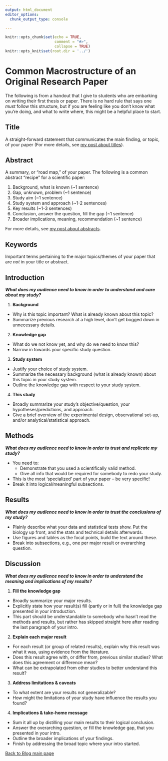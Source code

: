 ```yaml
---
output: html_document
editor_options:
  chunk_output_type: console

---
```


```r
knitr::opts_chunk$set(echo = TRUE,
                      comment = "#>",
                      collapse = TRUE)
knitr::opts_knit$set(root.dir = '../')
```


# Common Macrostructure of an Original Research Paper {.unlisted .unnumbered #Macrostructure}

The following is from a handout that I give to students who are embarking on writing their first thesis or paper. There is no hard rule that says one *must* follow this structure, but if you are feeling like you don't know what you're doing, and what to write where, this might be a helpful place to start.

## Title {-}
A straight-forward statement that communicates the main finding, or topic, of your paper (For more details, see [my post about titles](#Titles)).

## Abstract {-}
A summary, or “road map,” of your paper. The following is a common abstract “recipe” for a scientific paper:

1.	Background, what is known (~1 sentence)
2.	Gap, unknown, problem (~1 sentence)
3.	Study aim (~1 sentence)
4.	Study system and approach (~1-2 sentences)
5.	Key results (~1-3 sentences)
6.	Conclusion, answer the question, fill the gap (~1 sentence)
7.	Broader implications, meaning, recommendation (~1 sentence)

For more details, see [my post about abstracts](#Abstracts).

## Keywords {-}
Important terms pertaining to the major topics/themes of your paper that are *not* in your title or abstract.

## Introduction {-} 
***What does my audience need to know in order to understand and care about my study?***

1.	**Background**
 * Why is this topic important? What is already known about this topic? 
 * Summarize previous research at a high level, don’t get bogged down in unnecessary details.
2.	**Knowledge gap**
 * What do we not know yet, and why do we need to know this? 
 * Narrow in towards your specific study question.
3.	**Study system**
 * Justify your choice of study system.
 * Summarize the necessary background (what is already known) about this topic in your study system.
 * Outline the knowledge gap with respect to your study system.
4.	**This study**
 * Broadly summarize your study’s objective/question, your hypotheses/predictions, and approach.
 * Give a brief overview of the experimental design, observational set-up, and/or analytical/statistical approach.

## Methods {-}
***What does my audience need to know in order to trust and replicate my study?***

 * You need to:
   + Demonstrate that you used a scientifically valid method.
   + Give all info that would be required for somebody to redo your study.
 * This is the most ‘specialized’ part of your paper – be very specific!
 * Break it into logical/meaningful subsections.

## Results {-}
***What does my audience need to know in order to trust the conclusions of my study?***

 * Plainly describe what your data and statistical tests show. Put the biology up front, and the stats and technical details afterwards.
 * Use figures and tables as the focal points, build the text around these.
 * Break into subsections, e.g., one per major result or overarching question.

## Discussion {-}
***What does my audience need to know in order to understand the meaning and implications of my results?***

1.	**Fill the knowledge gap**
 * Broadly summarize your major results.
 * Explicitly state how your result(s) fill (partly or in full) the knowledge gap presented in your introduction.
 * This part should be understandable to somebody who hasn’t read the methods and results, but rather has skipped straight here after reading the last paragraph of your intro.
2.	**Explain each major result**
 * For each result (or group of related results), explain why this result was what it was, using evidence from the literature.
 * Does this result agree with, or differ from, previous similar studies? What does this agreement or difference mean?
 * What can be extrapolated from other studies to better understand this result?
3.	**Address limitations & caveats**
 * To what extent are your results not generalizable? 
 * How might the limitations of your study have influence the results you found?
4.	**Implications & take-home message**
 * Sum it all up by distilling your main results to their logical conclusion.
 * Answer the overarching question, or fill the knowledge gap, that you presented in your intro.
 * Outline the broader implications of your findings.
 * Finish by addressing the broad topic where your intro started.

[Back to Blog main page](#blog_main)  